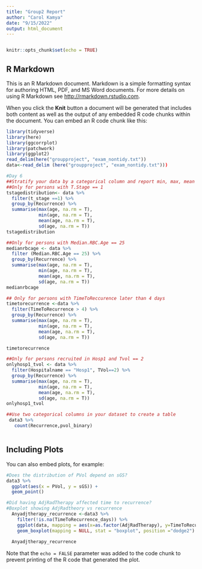 ```yaml
---
title: "Group2 Report"
author: "Carol Kamya"
date: "9/15/2022"
output: html_document
---
```


```r
```


```r
knitr::opts_chunk$set(echo = TRUE)

```

## R Markdown

This is an R Markdown document. Markdown is a simple formatting syntax for authoring HTML, PDF, and MS Word documents. For more details on using R Markdown see <http://rmarkdown.rstudio.com>.

When you click the **Knit** button a document will be generated that includes both content as well as the output of any embedded R code chunks within the document. You can embed an R code chunk like this:

```r
library(tidyverse)
library(here)
library(ggcorrplot)
library(patchwork)
library(ggplot2)
read_delim(here("groupproject", "exam_nontidy.txt"))
data<-read_delim (here("groupproject", "exam_nontidy.txt")))

#Day 6 
##Stratify your data by a categorical column and report min, max, mean and sd of a numeric column for a defined set of observations
##Only for persons with T.Stage == 1
tstagedistribution<- data %>% 
  filter(t_stage ==1) %>% 
  group_by(Recurrence) %>% 
  summarise(max(age, na.rm = T),
            min(age, na.rm = T),
            mean(age, na.rm = T), 
            sd(age, na.rm = T))
tstagedistribution

##Only for persons with Median.RBC.Age == 25
medianrbcage <- data %>% 
  filter (Median.RBC.Age == 25) %>% 
  group_by(Recurrence) %>% 
  summarise(max(age, na.rm = T),
            min(age, na.rm = T),
            mean(age, na.rm = T), 
            sd(age, na.rm = T))
medianrbcage

## Only for persons with TimeToReccurence later than 4 days
timetorecurrence <-data %>% 
  filter(TimeToRecurrence > 4) %>% 
  group_by(Recurrence) %>% 
  summarise(max(age, na.rm = T),
            min(age, na.rm = T),
            mean(age, na.rm = T), 
            sd(age, na.rm = T)) 

timetorecurrence

##Only for persons recruited in Hosp1 and Tvol == 2
onlyhosp1_tvol <- data %>% 
  filter(Hospitalname == "Hosp1", TVol==2) %>% 
  group_by(Recurrence) %>% 
  summarise(max(age, na.rm = T),
            min(age, na.rm = T),
            mean(age, na.rm = T), 
            sd(age, na.rm = T)) 
onlyhosp1_tvol

##Use two categorical columns in your dataset to create a table 
 data3 %>% 
   count(Recurrence,pvol_binary)



```

## Including Plots

You can also embed plots, for example:

```r
#Does the distribution of PVol depend on sGS?
data3 %>% 
  ggplot(aes(x = PVol, y = sGS)) +
  geom_point()

#Did having AdjRadTherapy affected time to recurrence?
#Boxplot showing AdjRadtheory vs recurrence
  Anyadjtherapy_recurrence <-data3 %>%
    filter(!is.na(TimeToRecurrence_days)) %>%
    ggplot(data, mapping = aes(x=as.factor(AdjRadTherapy), y=TimeToRecurrence_days))+
    geom_boxplot(mapping = NULL, stat = "boxplot", position ="dodge2")
  
  Anyadjtherapy_recurrence 
```

Note that the `echo = FALSE` parameter was added to the code chunk to prevent printing of the R code that generated the plot.
